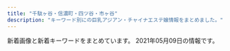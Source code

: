 ```yaml
---
title: "千駄ヶ谷・信濃町・四ツ谷・市ヶ谷"
description: "キーワード別にの巨乳アジアン・チャイナエステ嬢情報をまとめました。"
---
```


新着画像と新着キーワードをまとめています。
2021年05月09日の情報です。

<DmmAffiliateIns />
<KeywordTable
  shops={
    [
    {
        "keywords": {
            "86": 2,
            "D": 5,
            "85": 4,
            "84": 2,
            "C": 12
        },
        "name": "1819\uff5e\u7d46",
        "station": "\u56db\u8c37\u4e09\u4e01\u76ee\u99c53\u756a\u51fa\u53e3",
        "url": "http://1819-kizuna.work/",
        "img_links": [
            "http://1819-kizuna.work/i/img/s1.jpg",
            "http://1819-kizuna.work/img/st30.jpg",
            "http://1819-kizuna.work/img/1F353.png",
            "http://1819-kizuna.work/i/img/st31.jpg",
            "http://1819-kizuna.work/img/fla.jpg",
            "http://1819-kizuna.work/i/img/r1.jpg",
            "http://1819-kizuna.work/i/img/s4.jpg",
            "http://1819-kizuna.work/i/img/r3.jpg",
            "http://1819-kizuna.work/i/img/st030.jpg",
            "http://1819-kizuna.work/img/mo.png",
            "http://1819-kizuna.work/i/img/s3.jpg",
            "http://1819-kizuna.work/img/skr.png",
            "http://1819-kizuna.work/img/1F339.png",
            "http://1819-kizuna.work/img/st24.jpg",
            "http://1819-kizuna.work/i/img/st024.jpg",
            "http://1819-kizuna.work/i/img/r2.jpg",
            "http://1819-kizuna.work/img/st23.jpg",
            "http://1819-kizuna.work/i/img/skr.png",
            "http://1819-kizuna.work/i/img/r4.jpg",
            "http://1819-kizuna.work/img/1F33C.png",
            "http://1819-kizuna.work/i/img/st30.jpg",
            "http://1819-kizuna.work/i/img/st24.jpg",
            "http://1819-kizuna.work/i/img/jk.jpg",
            "http://1819-kizuna.work/img/s30.jpg",
            "http://1819-kizuna.work/i/img/s2.jpg",
            "http://1819-kizuna.work/img/st25.jpg",
            "http://1819-kizuna.work/img/jk.jpg",
            "http://1819-kizuna.work/img/s25.jpg",
            "http://1819-kizuna.work/img/st31.jpg",
            "http://1819-kizuna.work/i/img/st23.jpg",
            "http://1819-kizuna.work/i/img/st25.jpg",
            "http://1819-kizuna.work/img/s31.jpg",
            "http://1819-kizuna.work/img/st031.jpg",
            "http://1819-kizuna.work/img/st023.jpg",
            "http://1819-kizuna.work/img/bottom.jpg",
            "http://1819-kizuna.work/i/img/s6.jpg",
            "http://1819-kizuna.work/img/s24.jpg",
            "http://1819-kizuna.work/img/st030.jpg",
            "http://1819-kizuna.work/img/1F431.png",
            "http://1819-kizuna.work/img/1F60A.png",
            "http://1819-kizuna.work/img/st024.jpg",
            "http://1819-kizuna.work/i/img/st031.jpg",
            "http://1819-kizuna.work/img/botton.jpg",
            "http://1819-kizuna.work/i/img/s5.jpg",
            "http://1819-kizuna.work/img/s23.jpg",
            "http://1819-kizuna.work/i/img/st023.jpg",
            "http://1819-kizuna.work/img/1F351.png"
        ]
    },
    {
        "url": "http://xn--vckg5a9gug.in.net/",
        "keywords": {
            "85": 1,
            "86": 3,
            "D": 4
        },
        "name": "Moon",
        "station": "\u9eb9\u753a\u99c51\u756a\u51fa\u53e3",
        "img_links": [
            "http://xn--vckg5a9gug.in.net/images/cg04.jpg",
            "http://xn--vckg5a9gug.in.net/images/tit1.jpg",
            "http://xn--vckg5a9gug.in.net/images/tit5.jpg",
            "http://xn--vckg5a9gug.in.net/link/menlog.jpg",
            "http://xn--vckg5a9gug.in.net/images/no.png",
            "http://xn--vckg5a9gug.in.net/images/fbt.jpg",
            "http://xn--vckg5a9gug.in.net/images/tit4.jpg",
            "http://xn--vckg5a9gug.in.net/images/fbf.jpg",
            "http://xn--vckg5a9gug.in.net/images/sys.jpg",
            "http://xn--vckg5a9gug.in.net/images/cg03.jpg",
            "http://xn--vckg5a9gug.in.net/images/fla.jpg",
            "http://xn--vckg5a9gug.in.net/images/cg01.jpg",
            "http://xn--vckg5a9gug.in.net/images/cg02.jpg",
            "http://xn--vckg5a9gug.in.net/images/tit3.jpg",
            "http://xn--vckg5a9gug.in.net/images/tit2.jpg",
            "http://xn--vckg5a9gug.in.net/images/top.jpg"
        ]
    },
    {
        "url": "https://tanpopo.tyo.cm/",
        "name": "\u305f\u3093\u307d\u307d",
        "img_links": [
            "https://tanpopo.tyo.cm/images/mainimg.jpg",
            "https://tanpopo.tyo.cm/photos/sites/43/2021/03/202103260157281.jpg",
            "https://tanpopo.tyo.cm/images/pagetop.png",
            "https://tanpopo.tyo.cm/photos/sites/43/2021/04/2021041102041633.jpg",
            "https://tanpopo.tyo.cm/photos/sites/43/2021/04/2021041102041585.jpg",
            "https://tanpopo.tyo.cm/photos/sites/43/2021/03/2021032601573011.jpg",
            "https://tanpopo.tyo.cm/photos/sites/43/2021/03/2021032601572729.jpg",
            "https://tanpopo.tyo.cm/photos/sites/43/2021/04/2021041907343346.jpg",
            "https://tanpopo.tyo.cm/photos/sites/43/2021/03/2021031408034382.jpg",
            "https://tanpopo.tyo.cm/photos/sites/43/2021/04/2021042009410355.jpg",
            "https://tanpopo.tyo.cm/photos/sites/43/2021/05/2021050603423148.jpg",
            "https://tanpopo.tyo.cm/photos/sites/43/2021/03/2021031408034196.jpg",
            "https://tanpopo.tyo.cm/photos/sites/43/2021/04/2021041102041776.jpg",
            "https://tanpopo.tyo.cm/images/service4.jpg",
            "https://tanpopo.tyo.cm/photos/sites/43/2021/03/2021031408034074.jpg",
            "https://tanpopo.tyo.cm/images/sp_mainimg.jpg",
            "https://tanpopo.tyo.cm/photos/sites/43/2021/04/2021042009410236.jpg",
            "https://tanpopo.tyo.cm/photos/sites/43/2021/03/2021032601572927.jpg",
            "https://tanpopo.tyo.cm/photos/sites/43/2021/05/202105060342369.jpg",
            "https://tanpopo.tyo.cm/images/service3.jpg",
            "https://tanpopo.tyo.cm/photos/sites/43/2021/04/2021041907342674.jpg",
            "https://tanpopo.tyo.cm/images/service1.jpg",
            "https://tanpopo.tyo.cm/images/service2.jpg",
            "https://tanpopo.tyo.cm/images/sp_img_teaser.jpg",
            "https://tanpopo.tyo.cm/photos/sites/43/2021/03/2021031408034299.jpg",
            "https://tanpopo.tyo.cm/photos/sites/43/2021/05/2021050603413163.jpg",
            "https://tanpopo.tyo.cm/photos/sites/43/2021/04/2021042009410434.jpg",
            "https://tanpopo.tyo.cm/photos/sites/43/2021/05/2021050603412641.jpg",
            "https://tanpopo.tyo.cm/photos/sites/43/2021/04/2021041102041811.jpg",
            "https://tanpopo.tyo.cm/images/img_teaser.jpg",
            "https://tanpopo.tyo.cm/photos/sites/43/2021/04/2021042009410397.jpg"
        ],
        "station": "\u56db\u8c37\u4e09\u4e01\u76ee\u99c52\u756a",
        "keywords": {
            "D": 44,
            "E": 4,
            "F": 4,
            "87": 8,
            "C": 22,
            "86": 12,
            "84": 4,
            "85": 28
        }
    },
    {
        "station": "\u56db\u8c37\u4e09\u4e01\u76ee\u99c52\u756a\u51fa\u53e3",
        "name": "\u5149\u540d",
        "img_links": [
            "http://aqua.jpn.cm/images/3.jpg",
            "http://aqua.jpn.cm/photos/sites/16/2020/04/2020040301184076.jpg",
            "http://aqua.jpn.cm/photos/sites/16/2020/12/2020120208263886.jpg",
            "http://aqua.jpn.cm/photos/sites/16/2018/01/2018011007031899.jpg",
            "http://aqua.jpn.cm/photos/sites/16/2021/01/2021011401054262.jpg",
            "http://aqua.jpn.cm/images/line.jpg",
            "http://aqua.jpn.cm/images/s_news.jpg",
            "http://aqua.jpn.cm/images/room5.jpg",
            "http://aqua.jpn.cm/photos/sites/16/2021/03/2021031006535594.jpg",
            "http://aqua.jpn.cm/images/top.png",
            "http://aqua.jpn.cm/images/1.jpg",
            "http://aqua.jpn.cm/photos/sites/16/2020/03/2020030507254950.jpg",
            "http://aqua.jpn.cm/photos/sites/16/2019/03/2019031107062221.jpg",
            "http://aqua.jpn.cm/images/2.jpg",
            "http://aqua.jpn.cm/images/mobile.jpg",
            "http://aqua.jpn.cm/images/room3.jpg",
            "http://aqua.jpn.cm/photos/sites/16/2018/01/2018013112184869.jpg",
            "http://aqua.jpn.cm/images/room1.jpg",
            "http://aqua.jpn.cm/photos/sites/16/2020/10/2020100508293240.jpg",
            "http://aqua.jpn.cm/images/room2.jpg",
            "http://aqua.jpn.cm/photos/sites/16/2018/01/2018011007032034.jpg",
            "http://aqua.jpn.cm/photos/sites/16/2018/05/2018052105590585.jpg",
            "http://aqua.jpn.cm/photos/sites/16/2020/09/2020091507031094.jpg",
            "http://aqua.jpn.cm/images/s_pick.png",
            "http://aqua.jpn.cm/images/room4.jpg",
            "http://aqua.jpn.cm/photos/sites/16/2021/03/2021032308500056.jpg",
            "http://aqua.jpn.cm/images/s_staff.png",
            "http://aqua.jpn.cm/photos/sites/16/2018/01/2018011007031662.jpg",
            "http://aqua.jpn.cm/photos/sites/16/2021/03/2021030106235633.jpg",
            "http://aqua.jpn.cm/photos/sites/16/2020/10/2020100906522289.jpg",
            "http://aqua.jpn.cm/photos/sites/16/2021/03/2021032308500758.jpg",
            "http://aqua.jpn.cm/photos/sites/16/2019/02/2019020108033676.jpg"
        ],
        "keywords": {
            "C": 54,
            "85": 108,
            "86": 126,
            "87": 18,
            "84": 18,
            "82": 18,
            "D": 252,
            "83": 18
        },
        "url": "http://aqua.jpn.cm/"
    },
    {
        "img_links": [
            "http://www.bara.relaxjp.info/img/ttl_info.png",
            "http://www.bara.relaxjp.info/files/001-02.jpg",
            "http://www.bara.relaxjp.info/img/pickup.jpg",
            "http://www.bara.relaxjp.info/files/001.jpg",
            "http://www.bara.relaxjp.info/img/btn_side_mobile.jpg",
            "http://www.bara.relaxjp.info/img/goback.jpg",
            "http://www.bara.relaxjp.info/files/005-02.jpg",
            "http://www.bara.relaxjp.info/files/003.jpg",
            "http://www.bara.relaxjp.info/files/002.jpg",
            "http://www.bara.relaxjp.info/files/003-02.jpg",
            "http://www.bara.relaxjp.info/images/slider/2.jpg",
            "http://www.bara.relaxjp.info/images/slider/1.jpg",
            "http://www.bara.relaxjp.info/img/ttl_news.png",
            "http://www.bara.relaxjp.info/images/slider/3.jpg",
            "http://www.bara.relaxjp.info/img/tel.png",
            "http://www.bara.relaxjp.info/files/005.jpg",
            "http://www.bara.relaxjp.info/img/ttl_therapist_top.png",
            "http://www.bara.relaxjp.info/files/002-02.jpg"
        ],
        "name": "\u8594\u8587",
        "station": "\u56db\u8c37\u4e09\u4e01\u76ee\u99c53\u756a\u53e3",
        "url": "http://www.bara.relaxjp.info/",
        "keywords": {
            "D": 8,
            "C": 12,
            "86": 2,
            "87": 6
        }
    },
    {
        "img_links": [
            "http://e-rosa.net/images/rina1.jpg",
            "http://e-rosa.net/images/access3.jpg",
            "http://e-rosa.net/images/ddd.jpg",
            "http://e-rosa.net/images/g13.jpg",
            "http://e-rosa.net/images/g1.jpg",
            "http://e-rosa.net/images/ayaka.jpg",
            "http://e-rosa.net/images/sejutu5.jpg",
            "http://e-rosa.net/images/te2.jpg",
            "http://e-rosa.net/images/haruka.jpg",
            "http://e-rosa.net/images/ha.jpg",
            "http://e-rosa.net/images/aya2.jpg",
            "http://e-rosa.net/images/right_top.png",
            "http://e-rosa.net/images/news_bottom.jpg",
            "http://e-rosa.net/images/risa.jpg",
            "http://e-rosa.net/images/tite-magazine.png",
            "http://e-rosa.net/images/meyi1.jpg",
            "http://e-rosa.net/images/te3.jpg",
            "http://e-rosa.net/images/sejutu1.jpg",
            "http://e-rosa.net/images/006.jpg",
            "http://e-rosa.net/images/sejutu6.jpg",
            "http://e-rosa.net/images/nei_01.png",
            "http://e-rosa.net/images/005.jpg",
            "http://e-rosa.net/images/aya1.jpg",
            "http://e-rosa.net/images/yuri.jpg",
            "http://e-rosa.net/images/004.jpg",
            "http://e-rosa.net/images/misa1.jpg",
            "http://e-rosa.net/images/pagetop.png",
            "http://e-rosa.net/images/te1.jpg",
            "http://e-rosa.net/images/rimi.jpg",
            "http://e-rosa.net/images/grande.jpg",
            "http://e-rosa.net/images/girl_03.png",
            "http://e-rosa.net/images/girl_01.png",
            "http://e-rosa.net/images/yuna.jpg",
            "http://e-rosa.net/images/001.jpg",
            "http://e-rosa.net/images/tite-link.png",
            "http://e-rosa.net/images/right_bottom.png",
            "http://e-rosa.net/images/girlx_top.png",
            "http://e-rosa.net/images/yuyi.jpg",
            "http://e-rosa.net/images/nei_03.png",
            "http://e-rosa.net/images/girl_top.png",
            "http://e-rosa.net/images/news_top.jpg",
            "http://e-rosa.net/images/sejutu2.jpg",
            "http://e-rosa.net/images/gg1.png",
            "http://e-rosa.net/images/mio.jpg",
            "http://e-rosa.net/images/meyi2.jpg",
            "http://e-rosa.net/images/003.jpg",
            "http://e-rosa.net/images/rina2.jpg",
            "http://e-rosa.net/images/yuyu.jpg",
            "http://e-rosa.net/images/009.jpg",
            "http://e-rosa.net/images/noimage.jpg",
            "http://e-rosa.net/images/002.jpg",
            "http://e-rosa.net/images/rina0.jpg",
            "http://e-rosa.net/images/k1.jpg",
            "http://e-rosa.net/images/mimi.jpg",
            "http://e-rosa.net/images/tite-staff.png"
        ],
        "url": "http://e-rosa.net/",
        "station": "\u56db\u8c37\u4e09\u4e01\u76ee\u99c52\u756a",
        "name": "ROSA",
        "keywords": {}
    },
    {
        "name": "\u30b9\u30de\u30a4\u30eb",
        "keywords": {
            "C": 14
        },
        "url": "http://e-yotsuya.net/",
        "station": "JR\u56db\u30c4\u8c37\u99c5\u8d64\u5742\u53e3",
        "img_links": [
            "http://e-yotsuya.net/images/tite-staff.jpg",
            "http://e-yotsuya.net/images/baner.jpg",
            "http://e-yotsuya.net/images/mobile.png",
            "http://e-yotsuya.net/images/g9.jpg",
            "http://e-yotsuya.net/images/g3.jpg",
            "http://e-yotsuya.net/images/top.jpg",
            "http://e-yotsuya.net/images/g5.jpg",
            "http://e-yotsuya.net/images/g1.jpg",
            "http://e-yotsuya.net/images/g6.jpg",
            "http://e-yotsuya.net/images/tite-staff1.jpg",
            "http://e-yotsuya.net/images/g2.jpg",
            "http://e-yotsuya.net/images/room.jpg",
            "http://e-yotsuya.net/images/baner2.jpg",
            "http://e-yotsuya.net/images/g7.jpg",
            "http://e-yotsuya.net/images/g4.jpg",
            "http://e-yotsuya.net/images/top2.png",
            "http://e-yotsuya.net/images/news-tit.png",
            "http://e-yotsuya.net/images/g8.jpg",
            "http://e-yotsuya.net/images/news-tit1.jpg"
        ]
    },
    {
        "url": "https://juno-esthe.tokyo/",
        "keywords": {
            "D": 15,
            "E": 3,
            "C": 24,
            "\u30bb\u30af\u30b7\u30fc": 2
        },
        "name": "\u30c6\u30a3\u30e9\u30df\u30b9",
        "img_links": [
            "https://juno-esthe.tokyo/wp-content/uploads/2021/02/1tiramisu-1.jpg",
            "https://juno-esthe.tokyo/wp-content/themes/este/img/call.png",
            "https://juno-esthe.tokyo/wp-content/themes/este/img/top-img01.png",
            "https://juno-esthe.tokyo/wp-content/uploads/2021/04/8971tiramisu.jpg",
            "https://juno-esthe.tokyo/wp-content/uploads/2021/02/3456utiramisu.jpg",
            "https://juno-esthe.tokyo/wp-content/themes/este/img/top-img05.png",
            "https://juno-esthe.tokyo/wp-content/themes/este/img/top-img04.png",
            "https://juno-esthe.tokyo/wp-content/uploads/2021/02/12345678tiramisu.jpg",
            "https://juno-esthe.tokyo/wp-content/themes/este/img/tel_footer.png",
            "https://juno-esthe.tokyo/wp-content/themes/este/img/top-img03.png",
            "https://juno-esthe.tokyo/wp-content/uploads/2021/04/89762517tiramisu.jpg",
            "https://juno-esthe.tokyo/wp-content/uploads/2021/04/87612tiramisu.jpg",
            "https://juno-esthe.tokyo/wp-content/uploads/2021/02/8estrdyfugi.jpg",
            "https://juno-esthe.tokyo/wp-content/uploads/2021/02/78621tiramisu.jpg",
            "https://juno-esthe.tokyo/wp-content/themes/este/img/3.jpg",
            "https://juno-esthe.tokyo/wp-content/uploads/2021/03/31tiramisu.jpg",
            "https://juno-esthe.tokyo/wp-content/uploads/2021/03/1tiramisu.jpg",
            "https://juno-esthe.tokyo/wp-content/uploads/2021/02/90876satiramisu.jpg",
            "https://juno-esthe.tokyo/wp-content/uploads/2021/02/567tiramisu.jpg",
            "https://juno-esthe.tokyo/wp-content/themes/este/img/top-img02.png",
            "https://juno-esthe.tokyo/wp-content/themes/este/img/tel_header.png",
            "https://juno-esthe.tokyo/wp-content/themes/este/img/4.jpg",
            "https://juno-esthe.tokyo/wp-content/themes/este/img/2.jpg",
            "https://juno-esthe.tokyo/wp-content/uploads/2021/02/3121tiramisu.jpg",
            "https://juno-esthe.tokyo/wp-content/themes/este/img/1.jpg",
            "https://juno-esthe.tokyo/wp-content/uploads/2021/03/4567tiramisu.jpg"
        ],
        "station": "\u56db\u30c4\u8c37\u99c52\u756a\u53e3"
    },
    {
        "name": "\u30aa\u30fc\u30ed\u30e9",
        "station": "\u56db\u8c37\u4e09\u4e01\u76ee\u99c52\u756a\u53e3",
        "url": "http://l-rlx.com/",
        "keywords": {
            "D": 6,
            "87": 4,
            "C": 17,
            "84": 2,
            "85": 4,
            "95": 2,
            "86": 4,
            "88": 2
        },
        "img_links": [
            "http://l-rlx.com/images/rec_09.jpg",
            "http://l-rlx.com/s/uploads/02.jpg",
            "http://l-rlx.com/s/images/slider/2.jpg",
            "http://l-rlx.com/images/index_01.jpg",
            "http://l-rlx.com/images/index_12.jpg",
            "http://l-rlx.com/images/02.jpg",
            "http://l-rlx.com/s/uploads/01.jpg",
            "http://l-rlx.com/images/info_09.jpg",
            "http://l-rlx.com/images/index_07.jpg",
            "http://l-rlx.com/s/images/t2.jpg",
            "http://l-rlx.com/images/index_21.jpg",
            "http://l-rlx.com/s/images/iphone.png",
            "http://l-rlx.com/girl/04.jpg",
            "http://l-rlx.com/s/images/service_03.png",
            "http://l-rlx.com/images/index_14.jpg",
            "http://l-rlx.com/s/images/t4.jpg",
            "http://l-rlx.com/images/staff_09.jpg",
            "http://l-rlx.com/images/index_05.jpg",
            "http://l-rlx.com/s/images/service_01.png",
            "http://l-rlx.com/s/image/nav_topics.png",
            "http://l-rlx.com/girl/00.jpg",
            "http://l-rlx.com/s/images/t1.jpg",
            "http://l-rlx.com/s/uploads/07.jpg",
            "http://l-rlx.com/s/uploads/03.jpg",
            "http://l-rlx.com/s/uploads/04.jpg",
            "http://l-rlx.com/s/images/slider/1.jpg",
            "http://l-rlx.com/images/index_02.jpg",
            "http://l-rlx.com/s/uploads/09.jpg",
            "http://l-rlx.com/s/images/service_07.png",
            "http://l-rlx.com/s/images/slider/3.jpg",
            "http://l-rlx.com/s/image/nav_hotel.png",
            "http://l-rlx.com/s/image/nav_manga.png",
            "http://l-rlx.com/images/index_03.jpg",
            "http://l-rlx.com/girl/05.jpg",
            "http://l-rlx.com/girl/03.jpg",
            "http://l-rlx.com/images/index_04.jpg",
            "http://l-rlx.com/s/images/top_2.jpg",
            "http://l-rlx.com/s/images/okubokomachi.jpg",
            "http://l-rlx.com/images/sub_09.jpg",
            "http://l-rlx.com/images/index_16.jpg",
            "http://l-rlx.com/girl/08.jpg",
            "http://l-rlx.com/s/uploads/05.jpg",
            "http://l-rlx.com/images/03.jpg",
            "http://l-rlx.com/s/images/tel.png",
            "http://l-rlx.com/girl/02.jpg",
            "http://l-rlx.com/images/index_20.jpg",
            "http://l-rlx.com/s/image/nav_top.png",
            "http://l-rlx.com/s/images/slider/next.png",
            "http://l-rlx.com/s/uploads/010.jpg",
            "http://l-rlx.com/images/01.jpg",
            "http://l-rlx.com/s/image/nav_cast.png",
            "http://l-rlx.com/s/uploads/06.jpg",
            "http://l-rlx.com/s/uploads/08.jpg",
            "http://l-rlx.com/images/rec.jpg",
            "http://l-rlx.com/s/images/slider/prev.png",
            "http://l-rlx.com/images/index_06.jpg",
            "http://l-rlx.com/girl/09.jpg",
            "http://l-rlx.com/s/images/t3.jpg",
            "http://l-rlx.com/images/info.jpg",
            "http://l-rlx.com/s/images/pc.png",
            "http://l-rlx.com/s/image/nav_sys.png",
            "http://l-rlx.com/girl/01.jpg",
            "http://l-rlx.com/images/index_17.jpg"
        ]
    },
    {
        "keywords": {},
        "img_links": [
            "http://lakulaku.info/img/5-2.jpg",
            "http://lakulaku.info/images/staff/mari.jpg",
            "http://lakulaku.info/images/staff/ai.jpg",
            "http://lakulaku.info/images/staff/ai-a.jpg",
            "http://lakulaku.info/images/staff/5-3.jpg",
            "http://lakulaku.info/images/titestaff.png",
            "http://lakulaku.info/img/rina.jpg",
            "http://lakulaku.info/img/5-1.jpg",
            "http://lakulaku.info/images/staff/5-5.jpg",
            "http://lakulaku.info/images/mobile.png",
            "http://lakulaku.info/images/newtit.png",
            "http://lakulaku.info/images/staff/5-1.jpg",
            "http://lakulaku.info/img/5-5.jpg",
            "http://lakulaku.info/img/s06.jpg",
            "http://lakulaku.info/images/top.jpg",
            "http://lakulaku.info/images/staff/momo.jpg",
            "http://lakulaku.info/images/staff/rina.jpg",
            "http://lakulaku.info/swf/baner.jpg",
            "http://lakulaku.info/images/staff/5-2.jpg",
            "http://lakulaku.info/images/staff/nena.jpg",
            "http://lakulaku.info/images/staff/yumi.jpg",
            "http://lakulaku.info/images/staff/s06.jpg",
            "http://lakulaku.info/images/staff/sizuka.jpg",
            "http://lakulaku.info/img/5-4.jpg",
            "http://lakulaku.info/img/5-3.jpg",
            "http://lakulaku.info/images/staff/5-4.jpg"
        ],
        "station": "\u56db\u8c37\u4e09\u4e01\u76ee\u99c52\u756a",
        "name": "\u767e\u5408",
        "url": "http://lakulaku.info/"
    }
]
}
/>
<DmmAffiliateScript />

